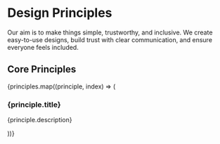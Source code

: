 
<Meta of={DesignPrinciplesStories} />

# Design Principles

Our aim is to make things simple, trustworthy, and inclusive. We create easy-to-use designs, build trust with clear communication, and ensure everyone feels included.

## Core Principles

<div className="row principle-container">
  {principles.map((principle, index) => (
    <div className="col-lg-3 principle-container--item" key={index}>
      <div className="principle">
        <post-icon name={principle.icon} style={{ fontSize: '3rem' }}></post-icon>
        <h3 className="principle--title mt-small-large">{principle.title}</h3>
        <p className="principle--description">{principle.description}</p>
      </div>
    </div>
  ))}
</div>

